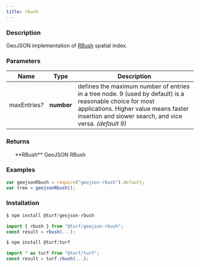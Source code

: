 ```yaml
---
title: rbush
---
```



### Description

GeoJSON implementation of [RBush](https://github.com/mourner/rbush#rbush) spatial index.

### Parameters

| Name               | Type       | Description                                                                                                                                                                                                  |
| ------------------ | ---------- | ------------------------------------------------------------------------------------------------------------------------------------------------------------------------------------------------------------ |
| maxEntries<i>?</i> | **number** | defines the maximum number of entries in a tree node. 9 (used by default) is a reasonable choice for most applications. Higher value means faster insertion and slower search, and vice versa. _(default 9)_ |

### Returns

<ul>
  **RBush** GeoJSON RBush

</ul>

### Examples

```javascript
var geojsonRbush = require("geojson-rbush").default;
var tree = geojsonRbush();
```

### Installation

```javascript
$ npm install @turf/geojson-rbush

import { rbush } from "@turf/geojson-rbush";
const result = rbush(...);
```

```javascript
$ npm install @turf/turf

import * as turf from "@turf/turf";
const result = turf.rbush(...);
```
